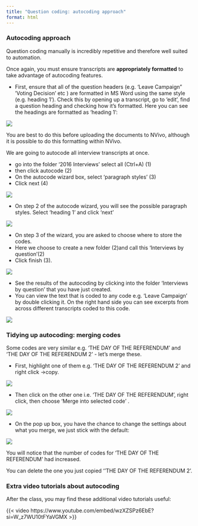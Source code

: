 ```yaml
---
title: "Question coding: autocoding approach"
format: html
---
```


### Autocoding approach 


Question coding manually is incredibly repetitive and therefore well suited to automation. 

Once again, you must ensure transcripts are **appropriately formatted** to take advantage of autocoding features. 

::: instructions

- First, ensure that all of the question headers (e.g. 'Leave Campaign" 'Voting Decision’ etc ) are formatted in MS Word using the same style (e.g. heading 1’). 
Check this by opening up a transcript, go to 'edit', find a question heading and checking how it's formatted. Here you can see the headings are formatted as 'heading 1': 

![](images/autocode heading 1.png)

:::

You are best to do this before uploading the documents to NVivo, although it is possible to do this formatting within NVivo.

We are going to autocode all interview transcripts at once. 

::: instructions

- go into the folder '2016 Interviews' select all (Ctrl+A) (1) 
- then click autocode (2) 
- On the autocode wizard box, select 'paragraph styles' (3)
- Click next (4) 

![](images/autocode wizard 1.png)

:::

::: instructions
- On step 2 of the autocode wizard, you will see the possible paragraph styles. Select 'heading 1' and click 'next'

![](images/autocode wizard 2.png)

:::

::: instructions

- On step 3 of the wizard, you are asked to choose where to store the codes. 
- Here we choose to create a new folder (2)and call this 'Interviews by question'(2)
- Click finish (3).

![](images/autocode wizard 3.png)

:::

::: instructions

- See the results of the autocoding by clicking into the folder 'Interviews by question' that you have just created. 
- You can view the text that is coded to any code e.g. 'Leave Campaign' by double clicking it. On the right hand side you can see excerpts from across different transcripts coded to this code. 

![](images/results of autocode.png)

:::

### Tidying up autocoding: merging codes 

Some codes are very similar e.g. 'THE DAY OF THE REFERENDUM' and 'THE DAY OF THE REFERENDUM 2' - let's merge these. 

::: instructions

- First, highlight one of them e.g. 'THE DAY OF THE REFERENDUM 2' and right click ->copy. 

![](images/merge into code copy.png)

:::

::: instructions

- Then click on the other one i.e. 'THE DAY OF THE REFERENDUM', right click, then choose 'Merge into selected code' . 

![](images/merge into code drop down.png)

:::

::: instructions

- On the pop up box, you have the chance to change the settings about what you merge, we just stick with the default: 

![](images/merge into code.png)

:::

You will notice that the number of codes for 'THE DAY OF THE REFERENDUM' had increased. 

You can delete the one you just copied ''THE DAY OF THE REFERENDUM 2'. 

### Extra video tutorials about autocoding

After the class, you may find these additional video tutorials useful: 

{{< video https://www.youtube.com/embed/wzXZSPz6EbE?si=W_z7WU10tFYaVGMX >}}
